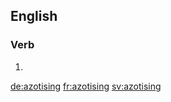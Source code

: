 ==English==

===Verb===
{{head|en}}

# {{present participle of|azotise}}

[[de:azotising]]
[[fr:azotising]]
[[sv:azotising]]
